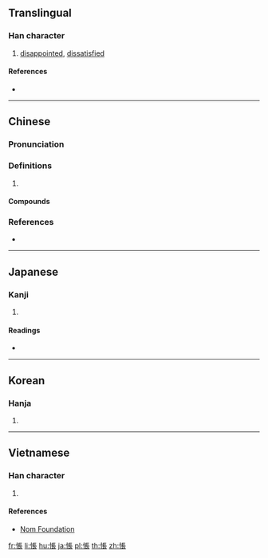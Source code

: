 {{also|怅}}
==Translingual==

===Han character===
{{Han char|rn=61|rad=心|as=08|sn=11|four=91032|canj=PSMV|ids=⿰忄長}}

# [[disappointed]], [[dissatisfied]]

====References====
* {{Han ref|kx=0389.030|dkj=10727|dj=0722.070|hdz=42313.030|uh=60B5|ud=24757|bh=B1A3|bd=45475}}

----

==Chinese==
{{zh-forms|s=怅}}

===Pronunciation===
{{zh-pron
|m=chàng
|c=zoeng3,coeng3
|mc=y
|oc=y
|cat=
}}

===Definitions===
{{zh-hanzi}}

# {{rfdef|zh}}

====Compounds====
{{zh-der|怊悵|悵怳|悵恨|悵悵|悵惋|悵惘|悵惜|悵望|悵然|悵然自失|悵然若失|惆悵}}

===References===
* {{R:yue:Hanzi}}

----

==Japanese==

===Kanji===
{{ja-kanji|grade=|rs=心08}}

# {{defn|lang=ja|sort=心08}}

====Readings====
* {{ja-readings|goon=[[ちょう]] (chō)|kanon=[[ちょう]] (chō)|kun=[[いたむ]] (itamu), [[うらむ]] (uramu)}}

----

==Korean==

===Hanja===
{{ko-hanja|hangeul=창|eumhun=|rv=chang|mr=ch'ang|y=chang}}

# {{defn|lang=ko|sort=心08}}

----

==Vietnamese==

===Han character===
{{vi-readings|rs=心08|hanviet=trướng}}

# {{defn|lang=vi|sort=心08}}

====References====
* [http://nomfoundation.org/common/nom_details.php?codepoint=60b5 Nom Foundation]

[[fr:悵]]
[[li:悵]]
[[hu:悵]]
[[ja:悵]]
[[pl:悵]]
[[th:悵]]
[[zh:悵]]